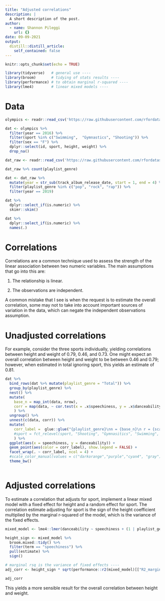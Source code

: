 ```yaml
---
title: "Adjusted correlations"
description: |
  A short description of the post.
author:
  - name: Shannon Pileggi
    url: {}
date: 09-09-2021
output:
  distill::distill_article:
    self_contained: false
---
```



```r
knitr::opts_chunk$set(echo = TRUE)
```

```r
library(tidyverse)   # general use ----
library(broom)       # tidying of stats results ----
library(performance) # to obtain marginal r-squared ----
library(lme4)        # linear mixed models ----   
```

# Data

```r
olympics <- readr::read_csv('https://raw.githubusercontent.com/rfordatascience/tidytuesday/master/data/2021/2021-07-27/olympics.csv')
```

```r
dat <- olympics %>% 
  filter(year == 2016) %>% 
  filter(sport %in% c("Swimming",  "Gymnastics", "Shooting")) %>% 
  filter(sex == "F") %>% 
  dplyr::select(id, sport, height, weight) %>% 
  drop_na()
```

```r
dat_raw <- readr::read_csv('https://raw.githubusercontent.com/rfordatascience/tidytuesday/master/data/2020/2020-01-21/spotify_songs.csv')
```

```r
dat_raw %>% count(playlist_genre)
```

```r
dat <- dat_raw %>% 
  mutate(year = str_sub(track_album_release_date, start = 1, end = 4) %>% as.numeric) %>% 
  filter(playlist_genre %in% c("pop", "rock", "rap")) %>%
  filter(year == 2019)
```


```r
dat %>% 
  dplyr::select_if(is.numeric) %>% 
  skimr::skim()
```

```r
dat %>% 
  dplyr::select_if(is.numeric) %>% 
  names(.)
```






# Correlations

Correlations are a common technique used to assess the strength of the linear
association between two numeric variables. The main assumptions that go into this are:

1. The relationship is linear.

2. The observations are independent.

A common mistake that I see is when the request is to estimate the overall correlation, some 
may not to take into account important sources of variation in the data, which can negate
the independent observations assumption.


# Unadjusted correlations


For example, consider the three sports individually, yielding correlations between 
height and weight of 0.79, 0.46, and 0.73. One might expect an overall correlation 
between height and weight to be between 0.46 and 0.79; however, when estimated
in total ignoring sport, this yields an estimate of 0.81.

```r
dat %>% 
  bind_rows(dat %>% mutate(playlist_genre = "Total")) %>% 
  group_by(playlist_genre) %>% 
  nest() %>% 
  mutate(
    base_n = map_int(data, nrow),
    corr = map(data, ~ cor.test(x = .x$speechiness, y = .x$danceability) %>% broom::tidy())
    ) %>% 
  ungroup() %>% 
  unnest(c(data, corr)) %>% 
  mutate(
    corr_label =  glue::glue("{playlist_genre}\nn = {base_n}\n r = {scales::number(estimate, 0.01)}")
    #sport = fct_relevel(sport, "Shooting", "Gymnasitics", "Swimming", "Total")
    ) %>% 
  ggplot(aes(x = speechiness, y = danceability)) +
  geom_point(aes(color = corr_label), show.legend = FALSE) +
  facet_wrap(. ~ corr_label, ncol = 4) +
  #scale_color_manual(values = c("darkorange","purple","cyan4", "gray")) + 
  theme_bw()
  
```
# Adjusted correlations

To estimate a correlation that adjusts for sport, implement a linear mixed model
with a fixed effect for height and a random effect for sport. The correlation
estimate adjusting for sport is the sign of the height coefficient multiplied by the
marginal r-squared of the model, which is the variance of the fixed effects.

```r
mixed_model <- lme4::lmer(danceability ~ speechiness + (1 | playlist_genre), dat)

height_sign <- mixed_model %>% 
  broom.mixed::tidy() %>% 
  filter(term == "speechiness") %>% 
  pull(estimate) %>% 
  sign()

# marginal rsq is the variance of fixed effects ----
adj_corr <- height_sign * sqrt(performance::r2(mixed_model)[["R2_marginal"]])

adj_corr
```

This yields a more sensible result for the overall correlation between height and weight.

